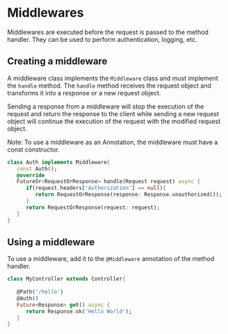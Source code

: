 # Middlewares

Middlewares are executed before the request is passed to the method handler. They can be used to perform authentication, logging, etc.

## Creating a middleware

A middleware class implements the `Middleware` class and must implement the `handle` method.
The `handle` method receives the request object and transforms it into a response or a new request object.

Sending a response from a middleware will stop the execution of the request and return the response to the client while sending
a new request object will continue the execution of the request with the modified request object.

Note: To use a middleware as an Annotation, the middleware must have a const constructor.

```dart
class Auth implements Middleware{
   const Auth();
   @override
   FutureOr<RequestOrResponse> handle(Request request) async {
      if(request.headers['Authorization'] == null){
         return RequestOrResponse(response: Response.unauthorized());
      }
      return RequestOrResponse(request: request);
   }
}
```

## Using a middleware

To use a middleware, add it to the `@Middleware` annotation of the method handler.

```dart
class MyController extends Controller{
   
   @Path('/hello')
   @Auth()
   Future<Response> get() async {
      return Response.ok('Hello World');
   }
}
```